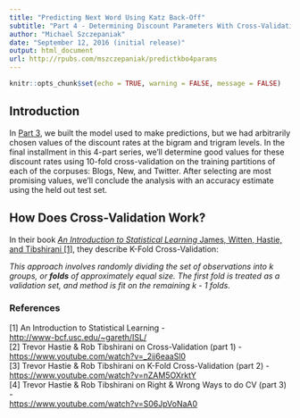```yaml
---
title: "Predicting Next Word Using Katz Back-Off"
subtitle: "Part 4 - Determining Discount Parameters With Cross-Validation"
author: "Michael Szczepaniak"
date: "September 12, 2016 (initial release)"
output: html_document
url: http://rpubs.com/mszczepaniak/predictkbo4params
---
```


```r
knitr::opts_chunk$set(echo = TRUE, warning = FALSE, message = FALSE)
```

## Introduction
In [Part 3](http://rpubs.com/mszczepaniak/predictkbo3model), we built the model used to make predictions, but we had arbitrarily chosen values of the discount rates at the bigram and trigram levels.  In the final installment in this 4-part series, we'll determine good values for these discount rates using 10-fold cross-validation on the training partitions of each of the corpuses: Blogs, New, and Twitter.  After selecting are most promising values, we'll conclude the analysis with an accuracy estimate using the held out test set.


## How Does Cross-Validation Work?
In their book [*An Introduction to Statistical Learning* James, Witten, Hastie, and Tibshirani [1]](http://www-bcf.usc.edu/~gareth/ISL/), they describe K-Fold Cross-Validation:

*This approach involves randomly dividing the set of observations into k groups, or **folds** of approximately equal size.  The first fold is treated as a validation set, and method is fit on the remaining k - 1 folds.*



### References
[1] An Introduction to Statistical Learning -  
[http://www-bcf.usc.edu/~gareth/ISL/](http://www-bcf.usc.edu/~gareth/ISL/)  
[2] Trevor Hastie & Rob Tibshirani on Cross-Validation (part 1) -  
[https://www.youtube.com/watch?v=_2ij6eaaSl0](https://www.youtube.com/watch?v=_2ij6eaaSl0)  
[3] Trevor Hastie & Rob Tibshirani on K-Fold Cross-Validation (part 2) -  
[https://www.youtube.com/watch?v=nZAM5OXrktY](https://www.youtube.com/watch?v=nZAM5OXrktY)  
[4] Trevor Hastie & Rob Tibshirani on Right & Wrong Ways to do CV (part 3) -  
[https://www.youtube.com/watch?v=S06JpVoNaA0](https://www.youtube.com/watch?v=S06JpVoNaA0)
